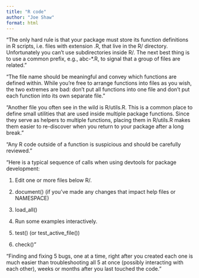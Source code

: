 ```yaml
---
title: "R code"
author: "Joe Shaw"
format: html
---
```


"The only hard rule is that your package must store its function definitions in R scripts, i.e. files with extension .R, that live in the R/ directory. Unfortunately you can’t use subdirectories inside R/. The next best thing is to use a common prefix, e.g., abc-*.R, to signal that a group of files are related."

"The file name should be meaningful and convey which functions are defined within. While you’re free to arrange functions into files as you wish, the two extremes are bad: don’t put all functions into one file and don’t put each function into its own separate file."

"Another file you often see in the wild is R/utils.R. This is a common place to define small utilities that are used inside multiple package functions. Since they serve as helpers to multiple functions, placing them in R/utils.R makes them easier to re-discover when you return to your package after a long break."

"Any R code outside of a function is suspicious and should be carefully reviewed."

"Here is a typical sequence of calls when using devtools for package development:

1. Edit one or more files below R/.

2. document() (if you’ve made any changes that impact help files or NAMESPACE)

3. load_all()
    
4. Run some examples interactively.

5. test() (or test_active_file())

6. check()"

"Finding and fixing 5 bugs, one at a time, right after you created each one is much easier than troubleshooting all 5 at once (possibly interacting with each other), weeks or months after you last touched the code."

